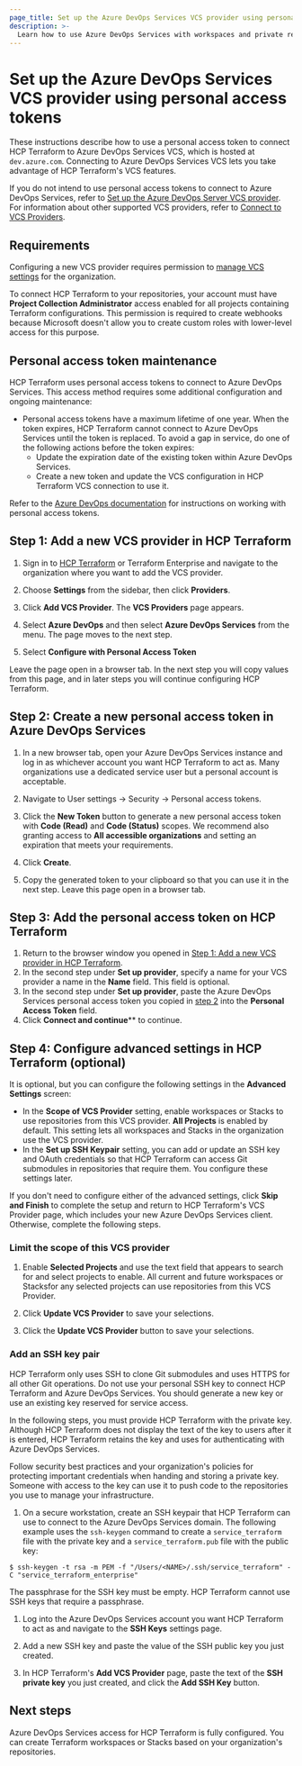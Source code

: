 ```yaml
---
page_title: Set up the Azure DevOps Services VCS provider using personal access tokens
description: >-
  Learn how to use Azure DevOps Services with workspaces and private registry modules in HCP Terraform using personal access tokens.
---
```


# Set up the Azure DevOps Services VCS provider using personal access tokens

These instructions describe how to use a personal access token to connect HCP Terraform to Azure DevOps Services VCS, which is hosted at `dev.azure.com`. Connecting to Azure DevOps Services VCS lets you take advantage of HCP Terraform's VCS features.

If you do not intend to use personal access tokens to connect to Azure DevOps Services, refer to [Set up the Azure DevOps Server VCS provider](/terraform/cloud-docs/vcs/azure-devops-server). For information about other supported VCS providers, refer to [Connect to VCS Providers](/terraform/cloud-docs/vcs).

## Requirements

Configuring a new VCS provider requires permission to [manage VCS settings](/terraform/cloud-docs/users-teams-organizations/permissions#manage-vcs-settings) for the organization.

To connect HCP Terraform to your repositories, your account must have **Project Collection Administrator** access enabled for all projects containing Terraform configurations. This permission is required to create webhooks because Microsoft doesn't allow you to create custom roles with lower-level access for this purpose.

[permissions-citation]: #intentionally-unused---keep-for-maintainers

## Personal access token maintenance

HCP Terraform uses personal access tokens to connect to Azure DevOps Services. This access method requires some additional configuration and ongoing maintenance:

- Personal access tokens have a maximum lifetime of one year. When the token expires, HCP Terraform cannot connect to Azure DevOps Services until the token is replaced. To avoid a gap in service, do one of the following actions before the token expires:
  - Update the expiration date of the existing token within Azure DevOps Services.
  - Create a new token and update the VCS configuration in HCP Terraform VCS connection to use it.

Refer to the [Azure DevOps documentation](https://learn.microsoft.com/en-us/azure/devops/organizations/accounts/use-personal-access-tokens-to-authenticate?toc=%2Fazure%2Fdevops%2Forganizations%2Ftoc.json&view=azure-devops&tabs=Windows) for instructions on working with personal access tokens.

## Step 1: Add a new VCS provider in HCP Terraform


1. Sign in to [HCP Terraform](https://app.terraform.io/) or Terraform Enterprise and navigate to the organization where you want to add the VCS provider.

1. Choose **Settings** from the sidebar, then click **Providers**.

1. Click **Add VCS Provider**. The **VCS Providers** page appears.

1. Select **Azure DevOps** and then select **Azure DevOps Services** from the menu. The page moves to the next step.

1. Select **Configure with Personal Access Token**

Leave the page open in a browser tab. In the next step you will copy values from this page, and in later steps you will continue configuring HCP Terraform.

## Step 2: Create a new personal access token in Azure DevOps Services

1. In a new browser tab, open your Azure DevOps Services instance and log in as whichever account you want HCP Terraform to act as. Many organizations use a dedicated service user but a personal account is acceptable.

1. Navigate to User settings -> Security -> Personal access tokens.

1. Click the **New Token** button to generate a new personal access token with **Code (Read)** and **Code (Status)** scopes. We recommend also granting access to **All accessible organizations** and setting an expiration that meets your requirements.

1. Click **Create**.

1. Copy the generated token to your clipboard so that you can use it in the next step. Leave this page open in a browser tab.


## Step 3: Add the personal access token on HCP Terraform

1. Return to the browser window you opened in [Step 1: Add a new VCS provider in HCP Terraform](#step-1-add-a-new-vcs-provider-in-hcp-terraform).
1. In the second step under  **Set up provider**,  specify a name for your VCS provider a name in the **Name** field. This field is optional.
1. In the second step under  **Set up provider**,  paste the Azure DevOps Services personal access token you copied in [step 2](#step-2-create-a-new-personal-access-token-in-azure-devops-services) into the **Personal Access Token** field.
1. Click **Connect and continue**** to continue.

## Step 4: Configure advanced settings in HCP Terraform (optional)

It is optional, but you can configure the following settings in the **Advanced Settings** screen:
- In the **Scope of VCS Provider** setting, enable workspaces<!-- BEGIN: TFC:only name:stacks-tfe --> or Stacks<!-- END: TFC:only name:stacks-tfe --> to use repositories from this VCS provider. **All Projects** is enabled by default. This setting lets all workspaces<!-- BEGIN: TFC:only name:stacks-tfe --> and Stacks<!-- END: TFC:only name:stacks-tfe --> in the organization use the VCS provider.
- In the **Set up SSH Keypair** setting, you can add or update an SSH key and OAuth credentials so that HCP Terraform can access Git submodules in repositories that require them. You configure these settings later.

If you don't need to configure either of the advanced settings, click **Skip and Finish** to complete the setup and return to HCP Terraform's VCS Provider page, which includes your new Azure DevOps Services client. Otherwise, complete the following steps.

### Limit the scope of this VCS provider

1. Enable **Selected Projects** and use the text field that appears to search for and select projects to enable. All current and future workspaces<!-- BEGIN: TFC:only name:stacks-tfe --> or Stacks<!-- END: TFC:only name:stacks-tfe -->for any selected projects can use repositories from this VCS Provider.
1. Click **Update VCS Provider** to save your selections.

1. Click the **Update VCS Provider** button to save your selections.

### Add an SSH key pair

HCP Terraform only uses SSH to clone Git submodules and uses HTTPS for all other Git operations.
Do not use your personal SSH key to connect HCP Terraform and Azure DevOps Services. You should generate a new key or use an existing key reserved for service access.

In the following steps, you must provide HCP Terraform with the private key. Although HCP Terraform does not display the text of the key to users after it is entered, HCP Terraform retains the key and uses for authenticating with Azure DevOps Services.

<Warning>

Follow security best practices and your organization's policies for protecting important credentials when handing and storing a private key. Someone with access to the key can use it to push code to the repositories you use to manage your infrastructure.

</Warning>

1. On a secure workstation, create an SSH keypair that HCP Terraform can use to connect to the Azure DevOps Services domain. The following example uses the `ssh-keygen` command to create a `service_terraform` file with the private key and a `service_terraform.pub` file with the public key:

  ```shell-session
  $ ssh-keygen -t rsa -m PEM -f "/Users/<NAME>/.ssh/service_terraform" -C "service_terraform_enterprise"
  ```

  <Warning>

  The passphrase for the SSH key must be empty. HCP Terraform cannot use SSH keys that require a passphrase.

  </Warning>

1. Log into the Azure DevOps Services account you want HCP Terraform to act as and navigate to the **SSH Keys** settings page.

1. Add a new SSH key and paste the value of the SSH public key you just created.

1. In HCP Terraform's **Add VCS Provider** page, paste the text of the **SSH private key** you just created, and click the **Add SSH Key** button.

## Next steps

Azure DevOps Services access for HCP Terraform is fully configured. You can create Terraform workspaces<!-- BEGIN: TFC:only name:stacks-tfe --> or Stacks<!-- END: TFC:only name:stacks-tfe --> based on your organization's repositories.
